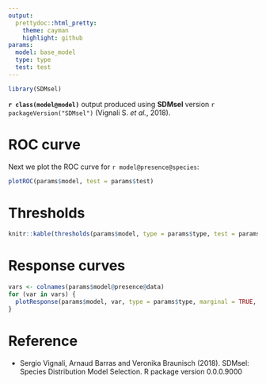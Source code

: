 ```yaml
---
output:
  prettydoc::html_pretty:
    theme: cayman
    highlight: github
params:
  model: base_model
  type: type
  test: test
---
```


```r
library(SDMsel)
```

**`r class(model@model)`** output produced using **SDMsel** version `r packageVersion("SDMsel")` (Vignali S. *et al.*, 2018).

# ROC curve

Next we plot the ROC curve for `r model@presence@species`:

```r
plotROC(params$model, test = params$test)
```

# Thresholds

```r
knitr::kable(thresholds(params$model, type = params$type, test = params$test))
```

# Response curves

```r
vars <- colnames(params$model@presence@data)
for (var in vars) {
  plotResponse(params$model, var, type = params$type, marginal = TRUE, rug = TRUE)
}
```


# Reference

- Sergio Vignali, Arnaud Barras and Veronika Braunisch (2018). SDMsel: Species Distribution Model Selection. R package version 0.0.0.9000
